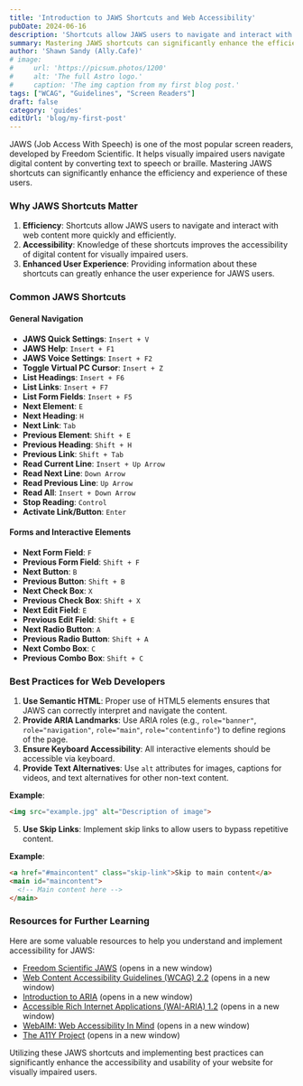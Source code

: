 ```yaml
---
title: 'Introduction to JAWS Shortcuts and Web Accessibility'
pubDate: 2024-06-16
description: 'Shortcuts allow JAWS users to navigate and interact with web content more quickly and efficiently'
summary: Mastering JAWS shortcuts can significantly enhance the efficiency and experience of these users.
author: 'Shawn Sandy (Ally.Cafe)'
# image:
#     url: 'https://picsum.photos/1200'
#     alt: 'The full Astro logo.'
#     caption: 'The img caption from my first blog post.'
tags: ["WCAG", "Guidelines", "Screen Readers"]
draft: false
category: 'guides'
editUrl: 'blog/my-first-post'
---
```




JAWS (Job Access With Speech) is one of the most popular screen readers, developed by Freedom Scientific. It helps visually impaired users navigate digital content by converting text to speech or braille. Mastering JAWS shortcuts can significantly enhance the efficiency and experience of these users.

### Why JAWS Shortcuts Matter

1. **Efficiency**: Shortcuts allow JAWS users to navigate and interact with web content more quickly and efficiently.
2. **Accessibility**: Knowledge of these shortcuts improves the accessibility of digital content for visually impaired users.
3. **Enhanced User Experience**: Providing information about these shortcuts can greatly enhance the user experience for JAWS users.

### Common JAWS Shortcuts

#### General Navigation

- **JAWS Quick Settings**: `Insert + V`
- **JAWS Help**: `Insert + F1`
- **JAWS Voice Settings**: `Insert + F2`
- **Toggle Virtual PC Cursor**: `Insert + Z`
- **List Headings**: `Insert + F6`
- **List Links**: `Insert + F7`
- **List Form Fields**: `Insert + F5`
- **Next Element**: `E`
- **Next Heading**: `H`
- **Next Link**: `Tab`
- **Previous Element**: `Shift + E`
- **Previous Heading**: `Shift + H`
- **Previous Link**: `Shift + Tab`
- **Read Current Line**: `Insert + Up Arrow`
- **Read Next Line**: `Down Arrow`
- **Read Previous Line**: `Up Arrow`
- **Read All**: `Insert + Down Arrow`
- **Stop Reading**: `Control`
- **Activate Link/Button**: `Enter`

#### Forms and Interactive Elements

- **Next Form Field**: `F`
- **Previous Form Field**: `Shift + F`
- **Next Button**: `B`
- **Previous Button**: `Shift + B`
- **Next Check Box**: `X`
- **Previous Check Box**: `Shift + X`
- **Next Edit Field**: `E`
- **Previous Edit Field**: `Shift + E`
- **Next Radio Button**: `A`
- **Previous Radio Button**: `Shift + A`
- **Next Combo Box**: `C`
- **Previous Combo Box**: `Shift + C`

### Best Practices for Web Developers

1. **Use Semantic HTML**: Proper use of HTML5 elements ensures that JAWS can correctly interpret and navigate the content.
2. **Provide ARIA Landmarks**: Use ARIA roles (e.g., `role="banner"`, `role="navigation"`, `role="main"`, `role="contentinfo"`) to define regions of the page.
3. **Ensure Keyboard Accessibility**: All interactive elements should be accessible via keyboard.
4. **Provide Text Alternatives**: Use `alt` attributes for images, captions for videos, and text alternatives for other non-text content.
  
  **Example**:
  ```html
  <img src="example.jpg" alt="Description of image">
  ```

5. **Use Skip Links**: Implement skip links to allow users to bypass repetitive content.
  
  **Example**:
  ```html
  <a href="#maincontent" class="skip-link">Skip to main content</a>
  <main id="maincontent">
    <!-- Main content here -->
  </main>
  ```

### Resources for Further Learning

Here are some valuable resources to help you understand and implement accessibility for JAWS:

- [Freedom Scientific JAWS](https://www.freedomscientific.com/products/software/jaws/) (opens in a new window)
- [Web Content Accessibility Guidelines (WCAG) 2.2](https://www.w3.org/TR/WCAG22/) (opens in a new window)
- [Introduction to ARIA](https://developer.mozilla.org/en-US/docs/Web/Accessibility/ARIA) (opens in a new window)
- [Accessible Rich Internet Applications (WAI-ARIA) 1.2](https://www.w3.org/TR/wai-aria-1.2/) (opens in a new window)
- [WebAIM: Web Accessibility In Mind](https://webaim.org/) (opens in a new window)
- [The A11Y Project](https://www.a11yproject.com/) (opens in a new window)

Utilizing these JAWS shortcuts and implementing best practices can significantly enhance the accessibility and usability of your website for visually impaired users.